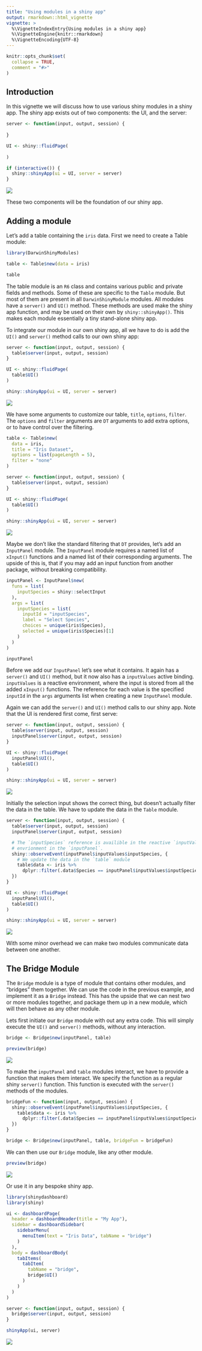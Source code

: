 ```yaml
---
title: "Using modules in a shiny app"
output: rmarkdown::html_vignette
vignette: >
  %\VignetteIndexEntry{Using modules in a shiny app}
  %\VignetteEngine{knitr::rmarkdown}
  %\VignetteEncoding{UTF-8}
---
```


```r
knitr::opts_chunk$set(
  collapse = TRUE,
  comment = "#>"
)
```

## Introduction
In this vignette we will discuss how to use various shiny modules in a shiny app. The shiny app exists out of two components: the UI, and the server:
```r
server <- function(input, output, session) {
  
}

UI <- shiny::fluidPage(
  
)

if (interactive()) {
  shiny::shinyApp(ui = UI, server = server)
}
```
![](./img/a02-1.png)

These two components will be the foundation of our shiny app.

## Adding a module
Let's add a table containing the `iris` data. First we need to create a Table module:
```r
library(DarwinShinyModules)

table <- Table$new(data = iris)

table
```

The table module is an `R6` class and contains various public and private fields and methods. Some of these are specific to the `Table` module. But most of them are present in all `DarwinShinyModule` modules. All modules have a `server()` and `UI()` method. These methods are used make the shiny app function, and may be used on their own by `shiny::shinyApp()`. This makes each module essentially a tiny stand-alone shiny app.

To integrate our module in our own shiny app, all we have to do is add the `UI()` and `server()` method calls to our own shiny app:
```r
server <- function(input, output, session) {
  table$server(input, output, session)
}

UI <- shiny::fluidPage(
  table$UI()
)

shiny::shinyApp(ui = UI, server = server)
```
![](./img/a02-2.png)

We have some arguments to customize our table, `title`, `options`, `filter`. The `options` and `filter` arguments are `DT` arguments to add extra options, or to have control over the filtering.
```r
table <- Table$new(
  data = iris,
  title = "Iris Dataset",
  options = list(pageLength = 5),
  filter = "none"
)

server <- function(input, output, session) {
  table$server(input, output, session)
}

UI <- shiny::fluidPage(
  table$UI()
)

shiny::shinyApp(ui = UI, server = server)
```
![](./img/a02-3.png)

Maybe we don't like the standard filtering that `DT` provides, let's add an `InputPanel` module. The `InputPanel` module requires a named list of `xInput()` functions and a named list of their corresponding arguments. The upside of this is, that if you may add an input function from another package, without breaking compatibility.
```r
inputPanel <- InputPanel$new(
  funs = list(
    inputSpecies = shiny::selectInput
  ),
  args = list(
    inputSpecies = list(
      inputId = "inputSpecies",
      label = "Select Species",
      choices = unique(iris$Species),
      selected = unique(iris$Species)[1]
    )
  )
)

inputPanel
```

Before we add our `InputPanel` let's see what it contains. It again has a `server()` and `UI()` method, but it now also has a `inputValues` active binding. `inputValues` is a reactive environment, where the input is stored from all the added `xInput()` functions. The reference for each value is the specified `inputId` in the `args` arguments list when creating a new `InputPanel` module.

Again we can add the `server()` and `UI()` method calls to our shiny app. Note that the UI is rendered first come, first serve:
```r
server <- function(input, output, session) {
  table$server(input, output, session)
  inputPanel$server(input, output, session)
}

UI <- shiny::fluidPage(
  inputPanel$UI(),
  table$UI()
)

shiny::shinyApp(ui = UI, server = server)
```
![](./img/a02-4.png)

Initially the selection input shows the correct thing, but doesn't actually filter the data in the table. We have to update the data in the `Table` module.
```r
server <- function(input, output, session) {
  table$server(input, output, session)
  inputPanel$server(input, output, session)

  # The `inputSpecies` reference is availible in the reactive `inputValues`
  # envrionment in the `inputPanel`.
  shiny::observeEvent(inputPanel$inputValues$inputSpecies, {
    # We update the data in the `table` module
    table$data <- iris %>%
      dplyr::filter(.data$Species == inputPanel$inputValues$inputSpecies)
  })
}

UI <- shiny::fluidPage(
  inputPanel$UI(),
  table$UI()
)

shiny::shinyApp(ui = UI, server = server)
```
![](./img/a02-5.png)

With some minor overhead we can make two modules communicate data between one another.

## The Bridge Module
The `Bridge` module is a type of module that contains other modules, and "bridges" them together. We can use the code in the previous example, and implement it as a `Bridge` instead. This has the upside that we can nest two or more modules together, and package them up in a new module, which will then behave as any other module.

Lets first initiate our `Bridge` module with out any extra code. This will simply execute the `UI()` and `server()` methods, without any interaction.
```r
bridge <- Bridge$new(inputPanel, table)

preview(bridge)
```
![](./img/a02-6.png)

To make the `inputPanel` and `table` modules interact, we have to provide a function that makes them interact. We specify the function as a regular shiny `server()` function. This function is executed with the `server()` methods of the modules.
```r
bridgeFun <- function(input, output, session) {
  shiny::observeEvent(inputPanel$inputValues$inputSpecies, {
    table$data <- iris %>%
      dplyr::filter(.data$Species == inputPanel$inputValues$inputSpecies)
  })
}

bridge <- Bridge$new(inputPanel, table, bridgeFun = bridgeFun)
```

We can then use our `Bridge` module, like any other module.
```r
preview(bridge)
```

![](./img/a02-7.png)

Or use it in any bespoke shiny app.
```r
library(shinydashboard)
library(shiny)

ui <- dashboardPage(
  header = dashboardHeader(title = "My App"),
  sidebar = dashboardSidebar(
    sidebarMenu(
      menuItem(text = "Iris Data", tabName = "bridge")
    )
  ),
  body = dashboardBody(
    tabItems(
      tabItem(
        tabName = "bridge",
        bridge$UI()
      )
    )
  )
)

server <- function(input, output, session) {
  bridge$server(input, output, session)
}

shinyApp(ui, server)
```
![](./img/a02-8.png)
